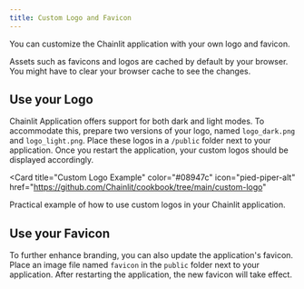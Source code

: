 ```yaml
---
title: Custom Logo and Favicon
---
```


You can customize the Chainlit application with your own logo and favicon.

<Warning>
  Assets such as favicons and logos are cached by default by your browser. You
  might have to clear your browser cache to see the changes.
</Warning>

## Use your Logo

Chainlit Application offers support for both dark and light modes. To accommodate this, prepare two versions of your logo, named `logo_dark.png` and `logo_light.png`. Place these logos in a `/public` folder next to your application. Once you restart the application, your custom logos should be displayed accordingly.

<Card
  title="Custom Logo Example"
  color="#08947c"
  icon="pied-piper-alt"
  href="https://github.com/Chainlit/cookbook/tree/main/custom-logo"
>
  Practical example of how to use custom logos in your Chainlit application.
</Card>

## Use your Favicon

To further enhance branding, you can also update the application's favicon. Place an image file named `favicon` in the `public` folder next to your application. After restarting the application, the new favicon will take effect.
